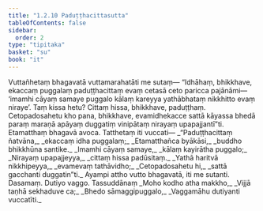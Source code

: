 ```yaml
---
title: "1.2.10 Paduṭṭhacittasutta"
tableOfContents: false
sidebar:
  order: 2
type: "tipitaka"
basket: "su"
book: "it"
---
```



<DynamicBreadcrumb />

<Division number="20" book="it" bookNo="18" page="203">

<Paragraph number="103" book="it">
Vuttañhetaṃ bhagavatā vuttamarahatāti me sutaṃ—
</Paragraph>

<Paragraph number="104" book="it">
“Idhāhaṃ, bhikkhave, ekaccaṃ puggalaṃ paduṭṭhacittaṃ evaṃ cetasā ceto paricca pajānāmi—  ‘imamhi cāyaṃ samaye puggalo kālaṃ kareyya yathābhataṃ nikkhitto evaṃ niraye’. Taṃ kissa hetu? Cittaṃ hissa, bhikkhave, paduṭṭhaṃ. Cetopadosahetu kho pana, bhikkhave, evamidhekacce sattā kāyassa bhedā paraṃ maraṇā apāyaṃ duggatiṃ vinipātaṃ nirayaṃ upapajjantī”ti. Etamatthaṃ bhagavā avoca. Tatthetaṃ iti vuccati—
</Paragraph>

<Paragraph number="105" type="verses" book="it">
_“Paduṭṭhacittaṃ ñatvāna,_  
_ekaccaṃ idha puggalaṃ;_  
_Etamatthañca byākāsi,_  
_buddho bhikkhūna santike._  

</Paragraph>

<Paragraph number="106" type="verses" book="it">
_Imamhi cāyaṃ samaye,_  
_kālaṃ kayirātha puggalo;_  
_Nirayaṃ upapajjeyya,_  
_cittaṃ hissa padūsitaṃ._  

</Paragraph>

<Paragraph number="107" type="verses" book="it">
_Yathā haritvā nikkhipeyya,_  
_evamevaṃ tathāvidho;_  
_Cetopadosahetu hi,_  
_sattā gacchanti duggatin”ti._  

</Paragraph>

<Paragraph number="108" book="it">
Ayampi attho vutto bhagavatā, iti me sutanti.

</Paragraph>
</Division>

<Paragraph number="109" type="center" book="it">
Dasamaṃ.



</Paragraph>

<Paragraph number="110" type="center" book="it">
Dutiyo vaggo.



</Paragraph>

<Paragraph number="111" type="center" book="it">
Tassuddānaṃ


</Paragraph>

<Paragraph number="112" type="verses" book="it">
_Moho kodho atha makkho,_  
_Vijjā taṇhā sekhaduve ca;_  
_Bhedo sāmaggipuggalo,_  
_Vaggamāhu dutiyanti vuccatīti._
</Paragraph>